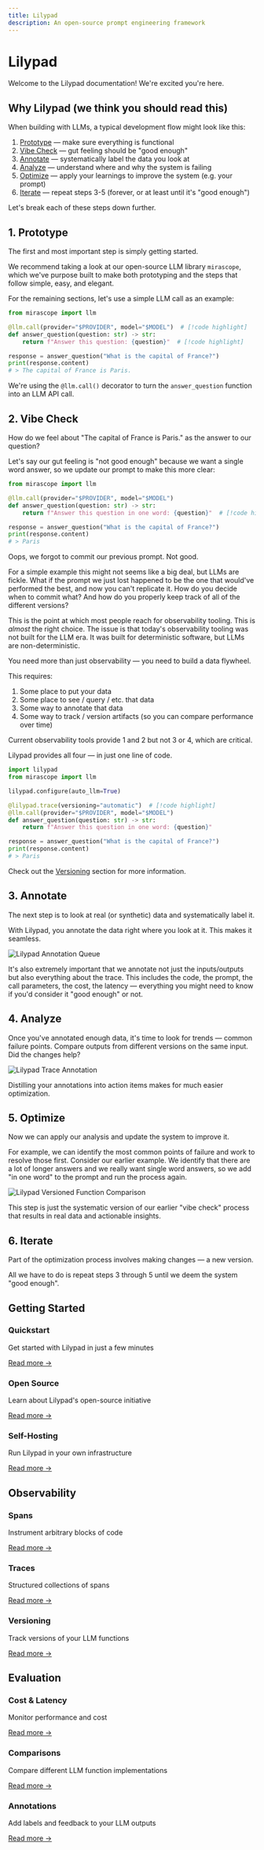 ```yaml
---
title: Lilypad
description: An open-source prompt engineering framework
---
```


# Lilypad

Welcome to the Lilypad documentation! We're excited you're here.

## Why Lilypad (we think you should read this)

When building with LLMs, a typical development flow might look like this:

1. [Prototype](#1-prototype) — make sure everything is functional
2. [Vibe Check](#2-vibe-check) — gut feeling should be "good enough"
3. [Annotate](#3-annotate) — systematically label the data you look at
4. [Analyze](#4-analyze) — understand where and why the system is failing
5. [Optimize](#5-optimize) — apply your learnings to improve the system (e.g. your prompt)
6. [Iterate](#6-iterate) — repeat steps 3-5 (forever, or at least until it's "good enough")

Let's break each of these steps down further.

## 1. Prototype

The first and most important step is simply getting started.

We recommend taking a look at our open-source LLM library `mirascope`, which we've purpose built to make both prototyping and the steps that follow simple, easy, and elegant.

For the remaining sections, let's use a simple LLM call as an example:

```python
from mirascope import llm

@llm.call(provider="$PROVIDER", model="$MODEL")  # [!code highlight]
def answer_question(question: str) -> str:
    return f"Answer this question: {question}"  # [!code highlight]

response = answer_question("What is the capital of France?")
print(response.content)
# > The capital of France is Paris.
```

We're using the `@llm.call()` decorator to turn the `answer_question` function into an LLM API call.

## 2. Vibe Check

How do we feel about "The capital of France is Paris." as the answer to our question?

Let's say our gut feeling is "not good enough" because we want a single word answer, so we update our prompt to make this more clear:

```python
from mirascope import llm

@llm.call(provider="$PROVIDER", model="$MODEL")
def answer_question(question: str) -> str:
    return f"Answer this question in one word: {question}"  # [!code highlight]

response = answer_question("What is the capital of France?")
print(response.content)
# > Paris
```

Oops, we forgot to commit our previous prompt. Not good.

For a simple example this might not seems like a big deal, but LLMs are fickle. What if the prompt we just lost happened to be the one that would've performed the best, and now you can't replicate it. How do you decide when to commit what? And how do you properly keep track of all of the different versions?

This is the point at which most people reach for observability tooling. This is *almost* the right choice. The issue is that today's observability tooling was not built for the LLM era. It was built for deterministic software, but LLMs are non-deterministic.

You need more than just observability — you need to build a data flywheel.

This requires:

1. Some place to put your data
2. Some place to see / query / etc. that data
3. Some way to annotate that data
4. Some way to track / version artifacts (so you can compare performance over time)

Current observability tools provide 1 and 2 but not 3 or 4, which are critical.

Lilypad provides all four — in just one line of code.

```python {6}
import lilypad
from mirascope import llm

lilypad.configure(auto_llm=True)

@lilypad.trace(versioning="automatic")  # [!code highlight]
@llm.call(provider="$PROVIDER", model="$MODEL")
def answer_question(question: str) -> str:
    return f"Answer this question in one word: {question}"

response = answer_question("What is the capital of France?")
print(response.content)
# > Paris
```

Check out the [Versioning](/docs/lilypad/observability/versioning) section for more information.

## 3. Annotate

The next step is to look at real (or synthetic) data and systematically label it.

With Lilypad, you annotate the data right where you look at it. This makes it seamless.

![Lilypad Annotation Queue](/assets/docs/lilypad/welcome/annotation-queue.png)

It's also extremely important that we annotate not just the inputs/outputs but also everything about the trace. This includes the code, the prompt, the call parameters, the cost, the latency — everything you might need to know if you'd consider it "good enough" or not.

## 4. Analyze

Once you've annotated enough data, it's time to look for trends — common failure points. Compare outputs from different versions on the same input. Did the changes help?

![Lilypad Trace Annotation](/assets/docs/lilypad/welcome/trace-annotation.png)

Distilling your annotations into action items makes for much easier optimization.

## 5. Optimize

Now we can apply our analysis and update the system to improve it.

For example, we can identify the most common points of failure and work to resolve those first. Consider our earlier example. We identify that there are a lot of longer answers and we really want single word answers, so we add "in one word" to the prompt and run the process again.

![Lilypad Versioned Function Comparison](/assets/docs/lilypad/welcome/optimization-comparison.png)

This step is just the systematic version of our earlier "vibe check" process that results in real data and actionable insights.

## 6. Iterate

Part of the optimization process involves making changes — a new version.

All we have to do is repeat steps 3 through 5 until we deem the system "good enough".

## Getting Started

<div className="grid grid-cols-1 md:grid-cols-2 lg:grid-cols-3 gap-4 my-6">
  <div className="border rounded-lg p-4 shadow-sm">
    <h3 className="text-lg font-medium mb-2"><Icon name="rocket" className="inline mr-2" /> Quickstart</h3>
    <p className="mb-3">Get started with Lilypad in just a few minutes</p>
    <a href="/docs/lilypad/getting-started/quickstart" className="text-primary hover:underline">Read more →</a>
  </div>
  
  <div className="border rounded-lg p-4 shadow-sm">
    <h3 className="text-lg font-medium mb-2"><Icon name="check-circle" className="inline mr-2" /> Open Source</h3>
    <p className="mb-3">Learn about Lilypad's open-source initiative</p>
    <a href="/docs/lilypad/getting-started/open-source" className="text-primary hover:underline">Read more →</a>
  </div>

  <div className="border rounded-lg p-4 shadow-sm">
    <h3 className="text-lg font-medium mb-2"><Icon name="globe" className="inline mr-2" /> Self-Hosting</h3>
    <p className="mb-3">Run Lilypad in your own infrastructure</p>
    <a href="/docs/lilypad/getting-started/self-hosting" className="text-primary hover:underline">Read more →</a>
  </div>
</div>

## Observability

<div className="grid grid-cols-1 md:grid-cols-2 lg:grid-cols-3 gap-4 my-6">
  <div className="border rounded-lg p-4 shadow-sm">
    <h3 className="text-lg font-medium mb-2"><Icon name="bolt" className="inline mr-2" /> Spans</h3>
    <p className="mb-3">Instrument arbitrary blocks of code</p>
    <a href="/docs/lilypad/observability/spans" className="text-primary hover:underline">Read more →</a>
  </div>
  
  <div className="border rounded-lg p-4 shadow-sm">
    <h3 className="text-lg font-medium mb-2"><Icon name="search" className="inline mr-2" /> Traces</h3>
    <p className="mb-3">Structured collections of spans</p>
    <a href="/docs/lilypad/observability/traces" className="text-primary hover:underline">Read more →</a>
  </div>
  
  <div className="border rounded-lg p-4 shadow-sm">
    <h3 className="text-lg font-medium mb-2"><Icon name="book-open" className="inline mr-2" /> Versioning</h3>
    <p className="mb-3">Track versions of your LLM functions</p>
    <a href="/docs/lilypad/observability/versioning" className="text-primary hover:underline">Read more →</a>
  </div>
</div>

## Evaluation

<div className="grid grid-cols-1 md:grid-cols-2 lg:grid-cols-3 gap-4 my-6">
  <div className="border rounded-lg p-4 shadow-sm">
    <h3 className="text-lg font-medium mb-2"><Icon name="dollar-sign" className="inline mr-2" /> Cost & Latency</h3>
    <p className="mb-3">Monitor performance and cost</p>
    <a href="/docs/lilypad/evaluation/cost-and-latency-tracking" className="text-primary hover:underline">Read more →</a>
  </div>
  
  <div className="border rounded-lg p-4 shadow-sm">
    <h3 className="text-lg font-medium mb-2"><Icon name="bar-chart" className="inline mr-2" /> Comparisons</h3>
    <p className="mb-3">Compare different LLM function implementations</p>
    <a href="/docs/lilypad/evaluation/comparisons" className="text-primary hover:underline">Read more →</a>
  </div>
  
  <div className="border rounded-lg p-4 shadow-sm">
    <h3 className="text-lg font-medium mb-2"><Icon name="edit" className="inline mr-2" /> Annotations</h3>
    <p className="mb-3">Add labels and feedback to your LLM outputs</p>
    <a href="/docs/lilypad/evaluation/annotations" className="text-primary hover:underline">Read more →</a>
  </div>
</div>

